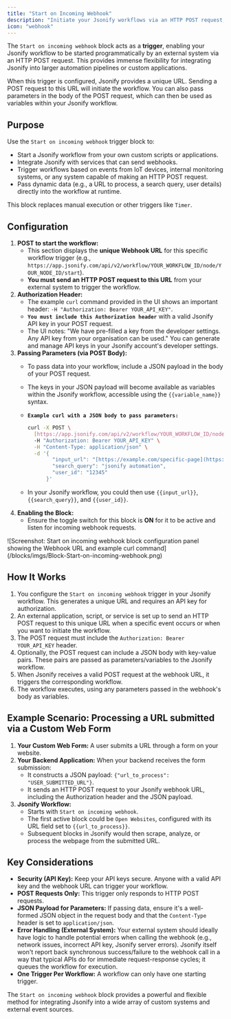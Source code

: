 ```yaml
---
title: "Start on Incoming Webhook"
description: "Initiate your Jsonify workflows via an HTTP POST request, allowing integration with any external system capable of sending webhooks."
icon: "webhook"
---
```


The `Start on incoming webhook` block acts as a **trigger**, enabling your Jsonify workflow to be started programmatically by an external system via an HTTP POST request. This provides immense flexibility for integrating Jsonify into larger automation pipelines or custom applications.

When this trigger is configured, Jsonify provides a unique URL. Sending a POST request to this URL will initiate the workflow. You can also pass parameters in the body of the POST request, which can then be used as variables within your Jsonify workflow.

## Purpose

Use the `Start on incoming webhook` trigger block to:

- Start a Jsonify workflow from your own custom scripts or applications.
- Integrate Jsonify with services that can send webhooks.
- Trigger workflows based on events from IoT devices, internal monitoring systems, or any system capable of making an HTTP POST request.
- Pass dynamic data (e.g., a URL to process, a search query, user details) directly into the workflow at runtime.

This block replaces manual execution or other triggers like `Timer`.

## Configuration

1. **POST to start the workflow:**
   - This section displays the **unique Webhook URL** for this specific workflow trigger (e.g., `https://app.jsonify.com/api/v2/workflow/YOUR_WORKFLOW_ID/node/YOUR_NODE_ID/start`).
   - **You must send an HTTP POST request to this URL** from your external system to trigger the workflow.
2. **Authorization Header:**
   - The example `curl` command provided in the UI shows an important header: `-H "Authorization: Bearer YOUR_API_KEY"`.
   - **`You must include this Authorization header`** with a valid Jsonify API key in your POST request.
   - The UI notes: "We have pre-filled a key from the developer settings. Any API key from your organisation can be used." You can generate and manage API keys in your Jsonify account's developer settings.
3. **Passing Parameters (via POST Body):**
   - To pass data into your workflow, include a JSON payload in the body of your POST request.
   - The keys in your JSON payload will become available as variables within the Jsonify workflow, accessible using the `{{variable_name}}` syntax.
   - **`Example curl with a JSON body to pass parameters:`**

     ```bash
     curl -X POST \
       [https://app.jsonify.com/api/v2/workflow/YOUR_WORKFLOW_ID/node/YOUR_NODE_ID/start](https://app.jsonify.com/api/v2/workflow/YOUR_WORKFLOW_ID/node/YOUR_NODE_ID/start) \
       -H "Authorization: Bearer YOUR_API_KEY" \
       -H "Content-Type: application/json" \
       -d '{
             "input_url": "[https://example.com/specific-page](https://example.com/specific-page)",
             "search_query": "jsonify automation",
             "user_id": "12345"
           }'
     ```
   - In your Jsonify workflow, you could then use `{{input_url}}`, `{{search_query}}`, and `{{user_id}}`.
4. **Enabling the Block:**
   - Ensure the toggle switch for this block is **ON** for it to be active and listen for incoming webhook requests.

<Frame caption="Screenshot: Start on incoming webhook block configuration panel showing the Webhook URL and example curl command">
  ![Screenshot: Start on incoming webhook block configuration panel showing the Webhook URL and example curl command](/blocks/imgs/Block-Start-on-incoming-webhook.png)
</Frame>

## How It Works

1. You configure the `Start on incoming webhook` trigger in your Jsonify workflow. This generates a unique URL and requires an API key for authorization.
2. An external application, script, or service is set up to send an HTTP POST request to this unique URL when a specific event occurs or when you want to initiate the workflow.
3. The POST request must include the `Authorization: Bearer YOUR_API_KEY` header.
4. Optionally, the POST request can include a JSON body with key-value pairs. These pairs are passed as parameters/variables to the Jsonify workflow.
5. When Jsonify receives a valid POST request at the webhook URL, it triggers the corresponding workflow.
6. The workflow executes, using any parameters passed in the webhook's body as variables.

## Example Scenario: Processing a URL submitted via a Custom Web Form

1. **Your Custom Web Form:** A user submits a URL through a form on your website.
2. **Your Backend Application:** When your backend receives the form submission:
   - It constructs a JSON payload: `{"url_to_process": "USER_SUBMITTED_URL"}`.
   - It sends an HTTP POST request to your Jsonify webhook URL, including the Authorization header and the JSON payload.
3. **Jsonify Workflow:**
   - Starts with `Start on incoming webhook`.
   - The first active block could be `Open Websites`, configured with its URL field set to `{{url_to_process}}`.
   - Subsequent blocks in Jsonify would then scrape, analyze, or process the webpage from the submitted URL.

## Key Considerations

- **Security (API Key):** Keep your API keys secure. Anyone with a valid API key and the webhook URL can trigger your workflow.
- **POST Requests Only:** This trigger only responds to HTTP POST requests.
- **JSON Payload for Parameters:** If passing data, ensure it's a well-formed JSON object in the request body and that the `Content-Type` header is set to `application/json`.
- **Error Handling (External System):** Your external system should ideally have logic to handle potential errors when calling the webhook (e.g., network issues, incorrect API key, Jsonify server errors). Jsonify itself won't report back synchronous success/failure to the webhook call in a way that typical APIs do for immediate request-response cycles; it queues the workflow for execution.
- **One Trigger Per Workflow:** A workflow can only have one starting trigger.

The `Start on incoming webhook` block provides a powerful and flexible method for integrating Jsonify into a wide array of custom systems and external event sources.